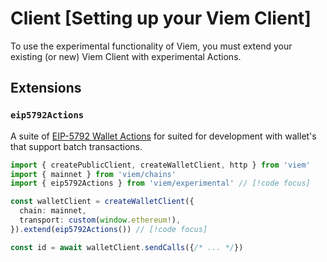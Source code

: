# Client [Setting up your Viem Client]

To use the experimental functionality of Viem, you must extend your existing (or new) Viem Client with experimental Actions.

## Extensions

### `eip5792Actions`

A suite of [EIP-5792 Wallet Actions](https://github.com/ethereum/EIPs/blob/815028dc634463e1716fc5ce44c019a6040f0bef/EIPS/eip-5792.md) for suited for development with wallet's that support batch transactions.

```ts
import { createPublicClient, createWalletClient, http } from 'viem'
import { mainnet } from 'viem/chains'
import { eip5792Actions } from 'viem/experimental' // [!code focus]

const walletClient = createWalletClient({
  chain: mainnet,
  transport: custom(window.ethereum!),
}).extend(eip5792Actions()) // [!code focus]

const id = await walletClient.sendCalls({/* ... */})
```
